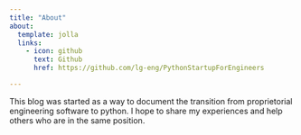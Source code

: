```yaml
---
title: "About"
about:
  template: jolla
  links:
    - icon: github
      text: Github
      href: https://github.com/lg-eng/PythonStartupForEngineers

---
```


This blog was started as a way to document the transition from proprietorial engineering software to python. I hope to share my experiences and help others who are in the same position. 

